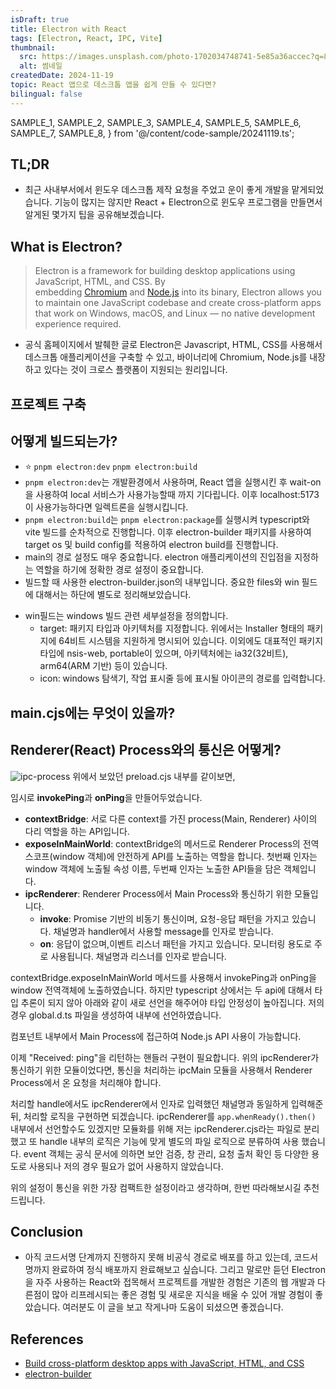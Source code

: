 ```yaml
---
isDraft: true
title: Electron with React
tags: [Electron, React, IPC, Vite]
thumbnail:
  src: https://images.unsplash.com/photo-1702034748741-5e85a36accec?q=80&w=1332&auto=format&fit=crop&ixlib=rb-4.0.3&ixid=M3wxMjA3fDB8MHxwaG90by1wYWdlfHx8fGVufDB8fHx8fA%3D%3D
  alt: 썸네일
createdDate: 2024-11-19
topic: React 앱으로 데스크톱 앱을 쉽게 만들 수 있다면?
bilingual: false
---
```


  SAMPLE_1,
  SAMPLE_2,
  SAMPLE_3,
  SAMPLE_4,
  SAMPLE_5,
  SAMPLE_6,
  SAMPLE_7,
  SAMPLE_8,
} from '@/content/code-sample/20241119.ts';

## TL;DR

- 최근 사내부서에서 윈도우 데스크톱 제작 요청을 주었고 운이 좋게 개발을 맡게되었습니다. 기능이 많지는 않지만 React + Electron으로 윈도우 프로그램을 만들면서 알게된 몇가지 팁을 공유해보겠습니다.

## What is Electron?

> Electron is a framework for building desktop applications using JavaScript, HTML, and CSS. By embedding [Chromium](https://www.chromium.org/) and [Node.js](https://nodejs.org/) into its binary, Electron allows you to maintain one JavaScript codebase and create cross-platform apps that work on Windows, macOS, and Linux — no native development experience required.

- 공식 홈페이지에서 발췌한 글로 Electron은 Javascript, HTML, CSS를 사용해서 데스크톱 애플리케이션을 구축할 수 있고, 바이너리에 Chromium, Node.js를 내장하고 있다는 것이 크로스 플랫폼이 지원되는 원리입니다.

## 프로젝트 구축

<SyntaxHighlighter code={SAMPLE_1} lang="bash" />

## 어떻게 빌드되는가?

<SyntaxHighlighter code={SAMPLE_2} lang="json" />

- ⭐️ `pnpm electron:dev` `pnpm electron:build`
- `pnpm electron:dev`는 개발환경에서 사용하며, React 앱을 실행시킨 후 wait-on을 사용하여 local 서비스가 사용가능할때 까지 기다립니다. 이후 localhost:5173이 사용가능하다면 일렉트론을 실행시킵니다.
- `pnpm electron:build`는 `pnpm electron:package`를 실행시켜 typescript와 vite 빌드를 순차적으로 진행합니다. 이후 electron-builder 패키지를 사용하여 target os 및 build config를 적용하여 electron build를 진행합니다.
- main의 경로 설정도 매우 중요합니다. electron 애플리케이션의 진입점을 지정하는 역할을 하기에 정확한 경로 설정이 중요합니다.
- 빌드할 때 사용한 electron-builder.json의 내부입니다. 중요한 files와 win 필드에 대해서는 하단에 별도로 정리해보았습니다.

<SyntaxHighlighter code={SAMPLE_3} lang="json" />

- win필드는 windows 빌드 관련 세부설정을 정의합니다.
  - target: 패키지 타입과 아키텍처를 지정합니다. 위에서는 Installer 형태의 패키지에 64비트 시스템을 지원하게 명시되어 있습니다. 이외에도 대표적인 패키지 타입에 nsis-web, portable이 있으며, 아키텍처에는 ia32(32비트), arm64(ARM 기반) 등이 있습니다.
  - icon: windows 탐색기, 작업 표시줄 등에 표시될 아이콘의 경로를 입력합니다.

## main.cjs에는 무엇이 있을까?

<SyntaxHighlighter code={SAMPLE_4} lang="javascript" />

## Renderer(React) Process와의 통신은 어떻게?

![ipc-process](/images/blog/20241119/ipc-process.png)
위에서 보았던 preload.cjs 내부를 같이보면,

<SyntaxHighlighter code={SAMPLE_5} lang="javascript" />

임시로 **invokePing**과 **onPing**을 만들어두었습니다.

- **contextBridge**: 서로 다른 context를 가진 process(Main, Renderer) 사이의 다리 역할을 하는 API입니다.
- **exposeInMainWorld**: contextBridge의 메서드로 Renderer Process의 전역 스코프(window 객체)에 안전하게 API를 노출하는 역할을 합니다. 첫번째 인자는 window 객체에 노출될 속성 이름, 두번째 인자는 노출한 API들을 담은 객체입니다.
- **ipcRenderer**: Renderer Process에서 Main Process와 통신하기 위한 모듈입니다.
  - **invoke**: Promise 기반의 비동기 통신이며, 요청-응답 패턴을 가지고 있습니다. 채널명과 handler에서 사용할 message를 인자로 받습니다.
  - **on**: 응답이 없으며,이벤트 리스너 패턴을 가지고 있습니다. 모니터링 용도로 주로 사용됩니다. 채널명과 리스너를 인자로 받습니다.

contextBridge.exposeInMainWorld 메서드를 사용해서 invokePing과 onPing을 window 전역객체에 노출하였습니다. 하지만 typescript 상에서는 두 api에 대해서 타입 추론이 되지 않아 아래와 같이 새로 선언을 해주어야 타입 안정성이 높아집니다. 저의 경우 global.d.ts 파일을 생성하여 내부에 선언하였습니다.

<SyntaxHighlighter code={SAMPLE_6} lang="typescript" />

컴포넌트 내부에서 Main Process에 접근하여 Node.js API 사용이 가능합니다.

<SyntaxHighlighter code={SAMPLE_7} lang="tsx" />

이제 "Received: ping"을 리턴하는 핸들러 구현이 필요합니다. 위의 ipcRenderer가 통신하기 위한 모듈이었다면, 통신을 처리하는 ipcMain 모듈을 사용해서 Renderer Process에서 온 요청을 처리해야 합니다.

<SyntaxHighlighter code={SAMPLE_8} lang="javascript" />

처리할 handle에서도 ipcRenderer에서 인자로 입력했던 채널명과 동일하게 입력해준 뒤, 처리할 로직을 구현하면 되겠습니다. ipcRenderer를 `app.whenReady().then()` 내부에서 선언할수도 있겠지만 모듈화를 위해 저는 ipcRenderer.cjs라는 파일로 분리했고 또 handle 내부의 로직은 기능에 맞게 별도의 파일 로직으로 분류하여 사용 했습니다. event 객체는 공식 문서에 의하면 보안 검증, 창 관리, 요청 출처 확인 등 다양한 용도로 사용되나 저의 경우 필요가 없어 사용하지 않았습니다.

위의 설정이 통신을 위한 가장 컴팩트한 설정이라고 생각하며, 한번 따라해보시길 추천드립니다.

## Conclusion

- 아직 코드서명 단계까지 진행하지 못해 비공식 경로로 배포를 하고 있는데, 코드서명까지 완료하여 정식 배포까지 완료해보고 싶습니다. 그리고 말로만 듣던 Electron을 자주 사용하는 React와 접목해서 프로젝트를 개발한 경험은 기존의 웹 개발과 다른점이 많아 리프레시되는 좋은 경험 및 새로운 지식을 배울 수 있어 개발 경험이 좋았습니다. 여러분도 이 글을 보고 작게나마 도움이 되셨으면 좋겠습니다.

## References

- [Build cross-platform desktop apps with JavaScript, HTML, and CSS](https://www.electronjs.org/)
- [electron-builder](https://www.electron.build/)
